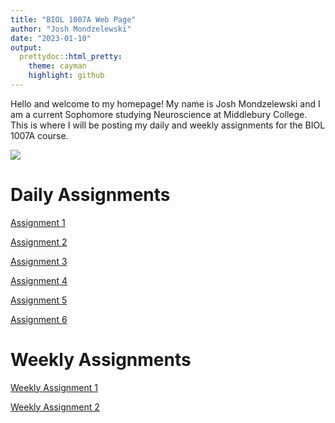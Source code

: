 ```yaml
---
title: "BIOL 1007A Web Page"
author: "Josh Mondzelewski"
date: "2023-01-10"
output: 
  prettydoc::html_pretty:
    theme: cayman
    highlight: github
---
```

Hello and welcome to my homepage! My name is Josh Mondzelewski and I am a current Sophomore studying Neuroscience at Middlebury College. This is where I will be posting my daily and weekly assignments for the BIOL 1007A course.

![](Field.jpeg)

# **Daily Assignments**  
  
[Assignment 1](Assignment1.html)

[Assignment 2](Assignment2.html)

[Assignment 3](Assignment3.html)

[Assignment 4](Assignment4.html)

[Assignment 5](Assignment5.html)

[Assignment 6](Assignment6.html)

# **Weekly Assignments**

[Weekly Assignment 1](WeeklyAssignment1.html)

[Weekly Assignment 2](WeeklyAssignment2.html)